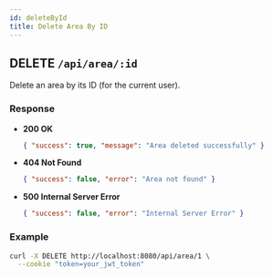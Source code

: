 ```yaml
---
id: deleteById
title: Delete Area By ID
---
```


## DELETE `/api/area/:id`

Delete an area by its ID (for the current user).

### Response
- **200 OK**
  ```json
  { "success": true, "message": "Area deleted successfully" }
  ```
- **404 Not Found**
  ```json
  { "success": false, "error": "Area not found" }
  ```
- **500 Internal Server Error**
  ```json
  { "success": false, "error": "Internal Server Error" }
  ```

### Example
```bash
curl -X DELETE http://localhost:8080/api/area/1 \
  --cookie "token=your_jwt_token"
```
